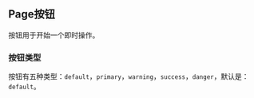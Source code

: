 
<Meta
  title="组件/MPage 按钮"
/>

## Page按钮

按钮用于开始一个即时操作。

### 按钮类型

按钮有五种类型：`default`，`primary`，`warning`，`success`，`danger`，默认是：`default`。
